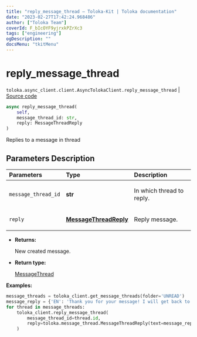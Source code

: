 ```yaml
---
title: "reply_message_thread — Toloka-Kit | Toloka documentation"
date: "2023-02-27T17:42:24.968486"
author: ["Toloka Team"]
coverId: F_bIcOYF9yjrxkPZrXc3
tags: ["engineering"]
ogDescription: ""
docsMenu: "tkitMenu"
---
```


# reply_message_thread
`toloka.async_client.client.AsyncTolokaClient.reply_message_thread` | [Source code](https://github.com/Toloka/toloka-kit/blob/v1.1.4/src/async_client/client.py#L0)

```python
async reply_message_thread(
    self,
    message_thread_id: str,
    reply: MessageThreadReply
)
```

Replies to a message in thread

## Parameters Description

| Parameters | Type | Description |
| :----------| :----| :-----------|
`message_thread_id`|**str**|<p>In which thread to reply.</p>
`reply`|**[MessageThreadReply](/docs/toloka-kit/reference/toloka.client.message_thread.MessageThreadReply)**|<p>Reply message.</p>

* **Returns:**

  New created message.

* **Return type:**

  [MessageThread](/docs/toloka-kit/reference/toloka.client.message_thread.MessageThread)

**Examples:**

```python
message_threads = toloka_client.get_message_threads(folder='UNREAD')
message_reply = {'EN': 'Thank you for your message! I will get back to you soon.'}
for thread in message_threads:
    toloka_client.reply_message_thread(
        message_thread_id=thread.id,
        reply=toloka.message_thread.MessageThreadReply(text=message_reply)
    )
```